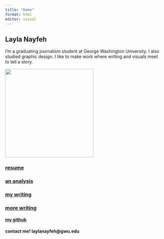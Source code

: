```yaml
---
title: "Home"
format: html
editor: visual
---
```


## **Layla Nayfeh**

I'm a graduating journalism student at George Washington University. I also studied graphic design. I like to make work where writing and visuals meet to tell a story.

![](headshot.jpg){width="284"}

### [**resume**](https://laylanayfeh.github.io/laylanayfeh/resume.html)

### [**an analysis**](https://laylanayfeh.github.io/mapping/02_Interactive_Mapping_MAPVIEW.html)

### [**my writing**](https://laylanayfeh.github.io/laylanayfeh/writing.html)

### [**more writing**](https://laylanayfeh.github.io/laylanayfeh/morewriting.html)

#### 

#### [my github](https://github.com/laylanayfeh)

#### contact me! laylanayfeh\@gwu.edu
